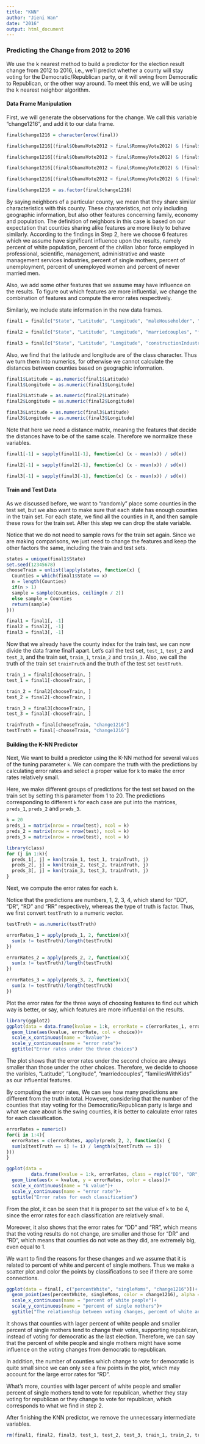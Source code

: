 ---
title: "KNN"
author: "Jieni Wan"
date: "2016"
output: html_document
---
### Predicting the Change from 2012 to 2016

  We use the k nearest method to build a predictor for the election result change from 2012 to 2016, i.e., we'll predict whether a county will stay voting for the Democratic/Republican party, or it will swing from Democratic to Republican, or the other way around. To meet this end, we will be using the k nearest neighbor algorithm.

#### Data Frame Manipulation

  First, we will generate the observations for the change. We call this variable "change1216", and add it to our data frame.
```{r echo = codeInclude}
final$change1216 = character(nrow(final))

final$change1216[(final$ObamaVote2012 > final$RomneyVote2012) & (final$ClintonVote2016 > final$TrumpVote2016)] = "DD"

final$change1216[(final$ObamaVote2012 > final$RomneyVote2012) & (final$ClintonVote2016 < final$TrumpVote2016)] = "DR"

final$change1216[(final$ObamaVote2012 < final$RomneyVote2012) & (final$ClintonVote2016 > final$TrumpVote2016)] = "RD"

final$change1216[(final$ObamaVote2012 < final$RomneyVote2012) & (final$ClintonVote2016 < final$TrumpVote2016)] = "RR"

final$change1216 = as.factor(final$change1216)
```

  By saying neighbors of a particular county, we mean that they share similar characteristics with this county. These charateristics, not only including geographic information, but also other features concerning family, economy and population. The definition of neighbors in this case is based on our expectation that counties sharing alike features are more likely to behave similarly. According to the findings in Step 2, here we choose 6 features which we assume have significant influence upon the results, namely percent of white population, percent of the civilian labor force employed in professional, scientific, management, administrative and waste management services industries, percent of single mothers, percent of unemployment, percent of unemployed women and percent of never married men. 
  
  Also, we add some other features that we assume may have influence on the results. To figure out which features are more influential, we change the combination of features and compute the error rates respectively.
  
  Similarly, we include state information in the new data frames.
```{r echo = codeInclude}
final1 = final[c("State", "Latitude", "Longitude", "maleHouseholder", "livingAlone", "percentWhite", "femaleUnemployment", "neverMarriedMen", "singleMoms", "professionalIndustries", "unemployed")]

final2 = final[c("State", "Latitude", "Longitude", "marriedcouples", "familiesWithKids", "percentWhite", "femaleUnemployment", "neverMarriedMen", "singleMoms", "professionalIndustries", "unemployed")]

final3 = final[c("State", "Latitude", "Longitude", "constructionIndustry", "avgFamilySize", "percentWhite", "femaleUnemployment", "neverMarriedMen", "singleMoms", "professionalIndustries", "unemployed")]
```

  Also, we find that the latitude and longitude are of the class character. Thus we turn them into numerics, for otherwise we cannot calculate the distances between counties based on geographic information.
```{r}
final1$Latitude = as.numeric(final1$Latitude)
final1$Longitude = as.numeric(final1$Longitude)

final2$Latitude = as.numeric(final2$Latitude)
final2$Longitude = as.numeric(final2$Longitude)

final3$Latitude = as.numeric(final3$Latitude)
final3$Longitude = as.numeric(final3$Longitude)
```
  
  Note that here we need a distance matrix, meaning the features that decide the distances have to be of the same scale. Therefore we normalize these variables.
```{r}
final1[-1] = sapply(final1[-1], function(x) (x - mean(x)) / sd(x))

final2[-1] = sapply(final2[-1], function(x) (x - mean(x)) / sd(x))

final3[-1] = sapply(final3[-1], function(x) (x - mean(x)) / sd(x))
``` 


#### Train and Test Data

  As we discussed before, we want to "randomly" place some counties in the test set, but we also want to make sure that each state has enough counties in the train set. For each state, we find all the counties in it, and then sample these rows for the train set. After this step we can drop the state variable.
  
  Notice that we do not need to sample rows for the train set again. Since we are making comparisons, we just need to change the features and keep the other factors the same, including the train and test sets. 
```{r echo = codeInclude}
states = unique(final1$State)
set.seed(12345678)
chooseTrain = unlist(lapply(states, function(x) {
  Counties = which(final1$State == x)
  n = length(Counties)
  if(n > 1)
  sample = sample(Counties, ceiling(n / 2))
  else sample = Counties
  return(sample)
}))

final1 = final1[, -1]
final2 = final2[, -1]
final3 = final3[, -1]
```

  Now that we already have the county index for the train test, we can now divide the data frame final1 apart. Let's call the test set, `test_1`, `test_2` and `test_3`, and the train set, `train_1`, `train_2` and `train_3`. Also, we call the truth of the train set `trainTruth` and the truth of the test set `testTruth`.
```{r echo = codeInclude}
train_1 = final1[chooseTrain, ]
test_1 = final1[-chooseTrain, ]

train_2 = final2[chooseTrain, ]
test_2 = final2[-chooseTrain, ]

train_3 = final3[chooseTrain, ]
test_3 = final3[-chooseTrain, ]

trainTruth = final[chooseTrain, "change1216"]
testTruth = final[-chooseTrain, "change1216"]
```
  
#### Building the K-NN Predictor

  Next, We want to build a predictor using the K-NN method for several values of the tuning parameter `k`. We can compare the truth with the predictions by calculating error rates and select a proper value for `k` to make the error rates relatively small.
  
  Here, we make different groups of predictions for the test set based on the train set by setting this parameter from 1 to 20. The predictions corresponding to different `k` for each case are put into the matrices, `preds_1`, `preds_2` and `preds_3`.  
```{r echo = codeInclude}
k = 20
preds_1 = matrix(nrow = nrow(test), ncol = k)
preds_2 = matrix(nrow = nrow(test), ncol = k)
preds_3 = matrix(nrow = nrow(test), ncol = k)

library(class)
for (j in 1:k){
  preds_1[, j] = knn(train_1, test_1, trainTruth, j)
  preds_2[, j] = knn(train_2, test_2, trainTruth, j)
  preds_3[, j] = knn(train_3, test_3, trainTruth, j)
} 
```

  Next, we compute the error rates for each `k`.
  
  Notice that the predictions are numbers, 1, 2, 3, 4, which stand for "DD", "DR", "RD" and
"RR" respectively, whereas the type of truth is factor. Thus, we first convert `testTruth` to a numeric vector.
```{r}
testTruth = as.numeric(testTruth)

errorRates_1 = apply(preds_1, 2, function(x){
  sum(x != testTruth)/length(testTruth)
})

errorRates_2 = apply(preds_2, 2, function(x){
  sum(x != testTruth)/length(testTruth)
})

errorRates_3 = apply(preds_3, 2, function(x){
  sum(x != testTruth)/length(testTruth)
})
```

  Plot the error rates for the three ways of choosing features to find out which way is better, or say, which features are more influential on the results. 
```{r echo = codeInclude}
library(ggplot2)
ggplot(data = data.frame(kvalue = 1:k, errorRate = c(errorRates_1, errorRates_2, errorRates_3), choice = rep(c("Choice 1", "Choice 2", "Choice 3"), c(20, 20, 20))))+
  geom_line(aes(kvalue, errorRate, col = choice))+
  scale_x_continuous(name = "kvalue")+
  scale_y_continuous(name = "error rate")+
  ggtitle("Error rates under the three choices")
```
  
  The plot shows that the error rates under the second choice are always smaller than those under the other choices. Therefore, we decide to choose the varibles, "Latitude", "Longitude", "marriedcouples", "familiesWithKids" as our influential features.
  
  By computing the error rates, We can see how many predictions are different from the truth in total. However, considering that the number of the counties that stay voting for the Democratic/Republican party is large and what we care about is the swing counties, it is better to calculate error rates for each classification.  
```{r echo = codeInclude}
errorRates = numeric()
for(i in 1:4){
  errorRates = c(errorRates, apply(preds_2, 2, function(x) {
  sum(x[testTruth == i] != i) / length(x[testTruth == i])
}))
}

ggplot(data = 
         data.frame(kvalue = 1:k, errorRates, class = rep(c("DD", "DR", "RD", "RR"), c(20, 20, 20, 20))))+
  geom_line(aes(x = kvalue, y = errorRates, color = class))+
  scale_x_continuous(name = "k value")+
  scale_y_continuous(name = "error rate")+
  ggtitle("Error rates for each classification")
```

  From the plot, it can be seen that it is proper to set the value of `k` to be 4, since the error rates for each classification are relatively small. 
  
  Moreover, it also shows that the error rates for "DD" and "RR", which means that the voting results do not change, are smaller and those for "DR" and "RD", which means that counties do not vote as they did, are extremely big, even equal to 1. 
  
  We want to find the reasons for these changes and we assume that it is related to percent of white and percent of single mothers. Thus we make a scatter plot and color the points by classifications to see if there are some connections.
```{r echo = codeInclude}
ggplot(data = final[, c("percentWhite", "singleMoms", "change1216")])+
  geom_point(aes(percentWhite, singleMoms, color = change1216), alpha = 0.15, position = 'jitter')+
  scale_x_continuous(name = "percent of white people")+
  scale_y_continuous(name = "percent of single mothers")+
  ggtitle("The relationship between voting changes, percent of white and percent of single mothers")
```

  It shows that counties with lager percent of white people and smaller percent of single mothers tend to change their votes, supporting republican, instead of voting for democratic as the last election. Therefore, we can say that the percent of white people and single mothers might have some influence on the voting changes from democratic to republican.  
  
  In addition, the number of counties which change to vote for democratic is quite small since we can only see a few points in the plot, which may account for the large error rates for "RD". 
  
  What's more, counties with lager percent of white people and smaller percent of single mothers tend to vote for republican, whether they stay voting for republican or they change to vote for republican, which corresponds to what we find in step 2.

  After finishing the KNN predictor, we remove the unnecessary intermediate variables.
```{r}
rm(final1, final2, final3, test_1, test_2, test_3, train_1, train_2, train_3, preds_1, preds_2,preds_3, errorRates_1, errorRates_2, errorRates_3)
```

